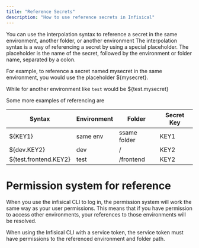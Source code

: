 ```yaml
---
title: "Reference Secrets"
description: "How to use reference secrets in Infisical"
---
```


You can use the interpolation syntax to reference a secret in the same environment, another folder, or another environment
The interpolation syntax is a way of referencing a secret by using a special placeholder. The placeholder is the name of the secret, followed by the environment or folder name, separated by a colon. 

For example, to reference a secret named mysecret in the same environment, you would use the placeholder ${mysecret}.

While for another environment like `test` would be ${test.mysecret}

Some more examples of referencing  are 

| Syntax                | Environment | Folder       | Secret Key |
| --------------------- | ----------- | ------------ | ---------- |
| ${KEY1}               | same env    | ssame folder | KEY1       |
| ${dev.KEY2}           | dev         | /            | KEY2       |
| ${test.frontend.KEY2} | test        | /frontend    | KEY2       |

# Permission system for reference

When you use the infisical CLI to log in, the permission system will work the same way as your user permissions. 
This means that if you have permission to access other environments, your references to those environments will be resolved.

When using the Infisical CLI with a service token, the service token must have permissions to the referenced environment and folder path.

